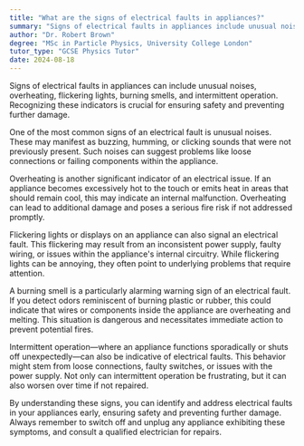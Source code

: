 ```yaml
---
title: "What are the signs of electrical faults in appliances?"
summary: "Signs of electrical faults in appliances include unusual noises, overheating, flickering lights, burning smells, and intermittent operation."
author: "Dr. Robert Brown"
degree: "MSc in Particle Physics, University College London"
tutor_type: "GCSE Physics Tutor"
date: 2024-08-18
---
```


Signs of electrical faults in appliances can include unusual noises, overheating, flickering lights, burning smells, and intermittent operation. Recognizing these indicators is crucial for ensuring safety and preventing further damage.

One of the most common signs of an electrical fault is unusual noises. These may manifest as buzzing, humming, or clicking sounds that were not previously present. Such noises can suggest problems like loose connections or failing components within the appliance.

Overheating is another significant indicator of an electrical issue. If an appliance becomes excessively hot to the touch or emits heat in areas that should remain cool, this may indicate an internal malfunction. Overheating can lead to additional damage and poses a serious fire risk if not addressed promptly.

Flickering lights or displays on an appliance can also signal an electrical fault. This flickering may result from an inconsistent power supply, faulty wiring, or issues within the appliance's internal circuitry. While flickering lights can be annoying, they often point to underlying problems that require attention.

A burning smell is a particularly alarming warning sign of an electrical fault. If you detect odors reminiscent of burning plastic or rubber, this could indicate that wires or components inside the appliance are overheating and melting. This situation is dangerous and necessitates immediate action to prevent potential fires.

Intermittent operation—where an appliance functions sporadically or shuts off unexpectedly—can also be indicative of electrical faults. This behavior might stem from loose connections, faulty switches, or issues with the power supply. Not only can intermittent operation be frustrating, but it can also worsen over time if not repaired.

By understanding these signs, you can identify and address electrical faults in your appliances early, ensuring safety and preventing further damage. Always remember to switch off and unplug any appliance exhibiting these symptoms, and consult a qualified electrician for repairs.
    